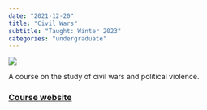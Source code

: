 ```yaml
---
date: "2021-12-20"
title: "Civil Wars"
subtitle: "Taught: Winter 2023"
categories: "undergraduate"
---
```


![](../logos/pol126.jpeg)


A course on the study of civil wars and political violence.


### [Course website](https://civwar.juanftellez.com/)